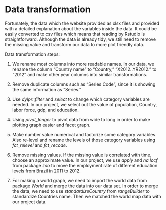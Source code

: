 
# Data transformation


Fortunately, the data which the website provided as xlsx files and provided with a detailed explanation about the variables inside the data. It could be easily converted to csv files which means that reading by Rstudio is straightforward. Although the data is already tidy, we still need to remove the missing value and transform our data to more plot friendly data.

Data transformation steps:


  1. We rename most columns into more readable names. In our data, we rename the column "Country name" to "Country," "X2012..YR2012." to "2012" and make other year columns into similar transformations.
  
  
  
  2. Remove duplicate columns such as "Series Code", since it is showing the same information as "Series."
  
  
  
  3. Use *dylpr::filter* and *select* to change which category variables are needed. In our project, we select out the value of population, Country, labor force, gdp, and education.
  
  
  4. Using *pivot_longer* to pivot data from wide to long in order to make plotting graph easier and facet graph.
  
  
  5. Make number value numerical and factorize some category variables. Also re-level and rename the levels of those category variables using *fct_relevel* and *fct_recode*.
  
  
  6. Remove missing values. If the missing value is correlated with time, choose an approximate value. In our project, we use *apply* and *na.locf* from package *zoo* to move the employment rate of different education levels from Brazil in 2011 to 2012.
  
  
  7. For making a world graph, we need to import the world data from package *World* and merge the data into our data set. In order to merge the data, we need to use *standardizeCountry* from *rangeBuilder* to standardize Countries name. Then we matched the world map data with our project data. 
  
  
